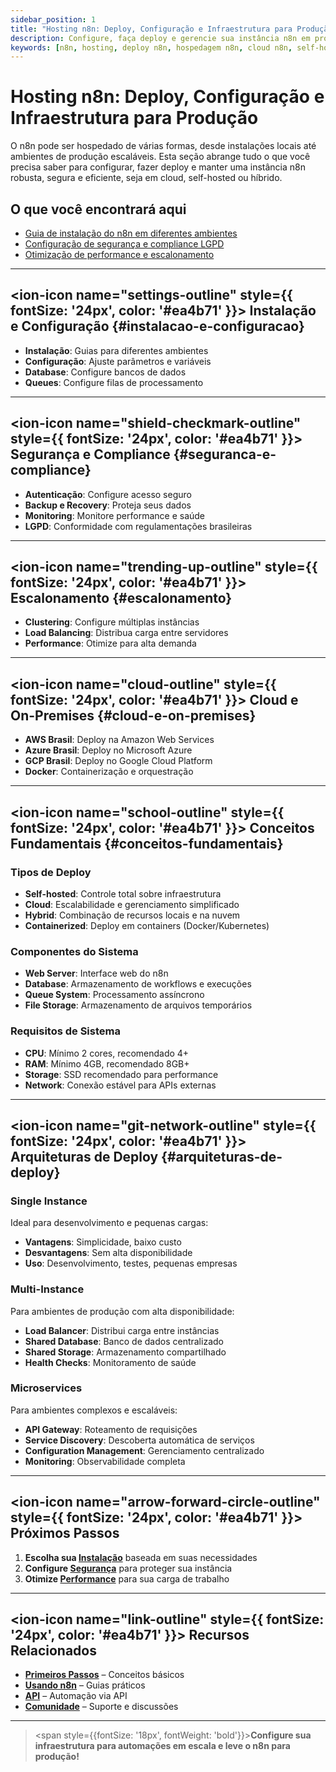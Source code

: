 ```yaml
---
sidebar_position: 1
title: "Hosting n8n: Deploy, Configuração e Infraestrutura para Produção"
description: Configure, faça deploy e gerencie sua instância n8n em produção, com guias para cloud, self-hosted, escalonamento, segurança e boas práticas.
keywords: [n8n, hosting, deploy n8n, hospedagem n8n, cloud n8n, self-hosted n8n, infraestrutura n8n, produção, configuração, escalonamento, boas práticas]
---
```


# Hosting n8n: Deploy, Configuração e Infraestrutura para Produção

O n8n pode ser hospedado de várias formas, desde instalações locais até ambientes de produção escaláveis. Esta seção abrange tudo o que você precisa saber para configurar, fazer deploy e manter uma instância n8n robusta, segura e eficiente, seja em cloud, self-hosted ou híbrido.

## O que você encontrará aqui

- [Guia de instalação do n8n em diferentes ambientes](./instalacao/)
- [Configuração de segurança e compliance LGPD](./seguranca/)
- [Otimização de performance e escalonamento](./escalonamento/)

---

## <ion-icon name="settings-outline" style={{ fontSize: '24px', color: '#ea4b71' }}></ion-icon> Instalação e Configuração {#instalacao-e-configuracao}

- **Instalação**: Guias para diferentes ambientes
- **Configuração**: Ajuste parâmetros e variáveis
- **Database**: Configure bancos de dados
- **Queues**: Configure filas de processamento

---

## <ion-icon name="shield-checkmark-outline" style={{ fontSize: '24px', color: '#ea4b71' }}></ion-icon> Segurança e Compliance {#seguranca-e-compliance}

- **Autenticação**: Configure acesso seguro
- **Backup e Recovery**: Proteja seus dados
- **Monitoring**: Monitore performance e saúde
- **LGPD**: Conformidade com regulamentações brasileiras

---

## <ion-icon name="trending-up-outline" style={{ fontSize: '24px', color: '#ea4b71' }}></ion-icon> Escalonamento {#escalonamento}

- **Clustering**: Configure múltiplas instâncias
- **Load Balancing**: Distribua carga entre servidores
- **Performance**: Otimize para alta demanda

---

## <ion-icon name="cloud-outline" style={{ fontSize: '24px', color: '#ea4b71' }}></ion-icon> Cloud e On-Premises {#cloud-e-on-premises}

- **AWS Brasil**: Deploy na Amazon Web Services
- **Azure Brasil**: Deploy no Microsoft Azure
- **GCP Brasil**: Deploy no Google Cloud Platform
- **Docker**: Containerização e orquestração

---

## <ion-icon name="school-outline" style={{ fontSize: '24px', color: '#ea4b71' }}></ion-icon> Conceitos Fundamentais {#conceitos-fundamentais}

### Tipos de Deploy

- **Self-hosted**: Controle total sobre infraestrutura
- **Cloud**: Escalabilidade e gerenciamento simplificado
- **Hybrid**: Combinação de recursos locais e na nuvem
- **Containerized**: Deploy em containers (Docker/Kubernetes)

### Componentes do Sistema

- **Web Server**: Interface web do n8n
- **Database**: Armazenamento de workflows e execuções
- **Queue System**: Processamento assíncrono
- **File Storage**: Armazenamento de arquivos temporários

### Requisitos de Sistema

- **CPU**: Mínimo 2 cores, recomendado 4+
- **RAM**: Mínimo 4GB, recomendado 8GB+
- **Storage**: SSD recomendado para performance
- **Network**: Conexão estável para APIs externas

---

## <ion-icon name="git-network-outline" style={{ fontSize: '24px', color: '#ea4b71' }}></ion-icon> Arquiteturas de Deploy {#arquiteturas-de-deploy}

### Single Instance

Ideal para desenvolvimento e pequenas cargas:

- **Vantagens**: Simplicidade, baixo custo
- **Desvantagens**: Sem alta disponibilidade
- **Uso**: Desenvolvimento, testes, pequenas empresas

### Multi-Instance

Para ambientes de produção com alta disponibilidade:

- **Load Balancer**: Distribui carga entre instâncias
- **Shared Database**: Banco de dados centralizado
- **Shared Storage**: Armazenamento compartilhado
- **Health Checks**: Monitoramento de saúde

### Microservices

Para ambientes complexos e escaláveis:

- **API Gateway**: Roteamento de requisições
- **Service Discovery**: Descoberta automática de serviços
- **Configuration Management**: Gerenciamento centralizado
- **Monitoring**: Observabilidade completa

---

## <ion-icon name="arrow-forward-circle-outline" style={{ fontSize: '24px', color: '#ea4b71' }}></ion-icon> Próximos Passos

1. **Escolha sua [Instalação](./instalacao/)** baseada em suas necessidades
2. **Configure [Segurança](./seguranca/)** para proteger sua instância
3. **Otimize [Performance](./escalonamento/)** para sua carga de trabalho

---

## <ion-icon name="link-outline" style={{ fontSize: '24px', color: '#ea4b71' }}></ion-icon> Recursos Relacionados

- **[Primeiros Passos](../primeiros-passos/)** – Conceitos básicos
- **[Usando n8n](../usando-n8n/index.mdx)** – Guias práticos
- **[API](../api/)** – Automação via API
- **[Comunidade](../comunidade/)** – Suporte e discussões

---

> <span style={{fontSize: '18px', fontWeight: 'bold'}}>**Configure sua infraestrutura para automações em escala e leve o n8n para produção!**</span>
